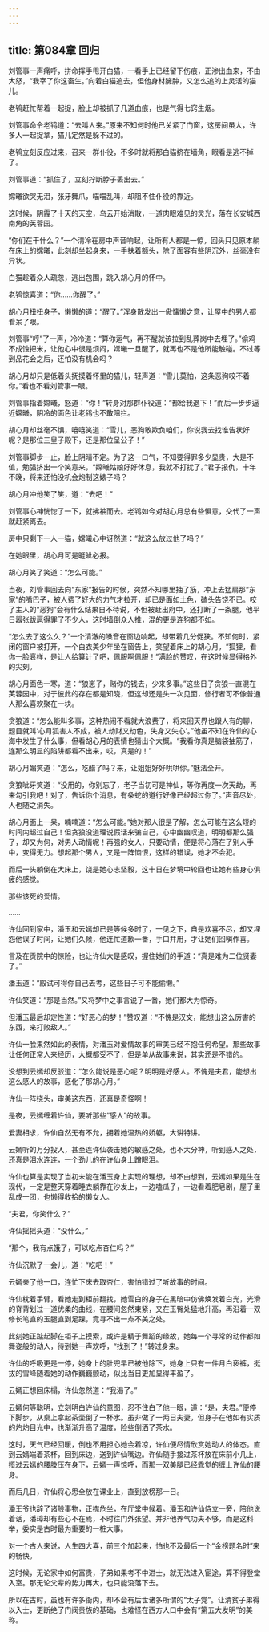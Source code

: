```yaml
---
---
---
```

title: 第084章 回归
---





刘管事一声痛呼，拼命挥手甩开白猫，一看手上已经留下伤痕，正渗出血来，不由大怒，“我宰了你这畜生。”向着白猫追去，但他身材臃肿，又怎么追的上灵活的猫儿。

老鸨赶忙帮着一起捉，脸上却被抓了几道血痕，也是气得七窍生烟。

刘管事命令老鸨道：“去叫人来。”原来不知何时他已关紧了门窗，这房间虽大，许多人一起捉拿，猫儿定然是躲不过的。

老鸨立刻反应过来，召来一群仆役，不多时就将那白猫挤在墙角，眼看是逃不掉了。

刘管事道：“抓住了，立刻拧断脖子丢出去。”

嫦曦欲哭无泪，张牙舞爪，喵喵乱叫，却阻不住仆役的靠近。

这时候，阴霾了十天的天空，乌云开始消散，一道肉眼难见的灵光，落在长安城西南角的芙蓉园。

“你们在干什么？”一个清冷在房中声音响起，让所有人都是一惊，回头只见原本躺在床上的嫦曦，此刻却坐起身来，一手扶着额头，除了面容有些阴沉外，丝毫没有异状。

白猫趁着众人疏忽，逃出包围，跳入胡心月的怀中。

老鸨惊喜道：“你……你醒了。”

胡心月扭扭身子，懒懒的道：“醒了。”浑身散发出一傲慵懒之意，让屋中的男人都看呆了眼。

刘管事“哼”了一声，冷冷道：“算你运气，再不醒就该拉到乱葬岗中去埋了。”偷鸡不成蚀把米，让他心中很是烦闷，嫦曦一旦醒了，就再也不是他所能触碰。不过等到品花会之后，还怕没有机会吗？

胡心月却只是低着头抚摸着怀里的猫儿，轻声道：“雪儿莫怕，这条恶狗咬不着你。”看也不看刘管事一眼。

刘管事指着嫦曦，怒道：“你！”转身对那群仆役道：“都给我退下！”而后一步步逼近嫦曦，阴冷的面色让老鸨也不敢阻拦。

胡心月却丝毫不惧，嘻嘻笑道：“雪儿，恶狗敢欺负咱们，你说我去找谁告状好呢？是那位三皇子殿下，还是那位呈公子！”

刘管事脚步一止，脸上阴晴不定。为了这一口气，不知要得罪多少显贵，大是不值，勉强挤出一个笑意来，“嫦曦姑娘好好休息，我就不打扰了。”君子报仇，十年不晚，将来还怕没机会炮制这婊子吗？

胡心月冲他笑了笑，道：“去吧！”

刘管事心神恍惚了一下，就拂袖而去。老鸨如今对胡心月总有些惧意，交代了一声就赶紧离去。

房中只剩下一人一猫，嫦曦心中讶然道：“就这么放过他了吗？”

在她眼里，胡心月可是睚眦必报。

胡心月笑了笑道：“怎么可能。”

当夜，刘管事回去向“东家”报告的时候，突然不知哪里抽了筋，冲上去猛扇那“东家”的嘴巴子，被人费了好大的力气才拉开，却已是面如土色，磕头告饶不已。咬了主人的“恶狗”会有什么结果自不待说，不但被赶出府中，还打断了一条腿，他平日嚣张跋扈得罪了不少人，这时墙倒众人推，混的更是连狗都不如。

“怎么去了这么久？”一个清澈的嗓音在窗边响起，却带着几分促狭。不知何时，紧闭的窗户被打开，一个白衣美少年坐在窗告上，笑望着床上的胡心月，“狐狸，看你一脸衰样，是让人给算计了吧，佩服啊佩服！”满脸的赞叹，在这时候显得格外的尖刻。

胡心月面色一寒，道：“狼崽子，赌你的钱去，少来多事。”这些日子贪狼一直混在芙蓉园中，对于彼此的存在都是知晓，但这却还是头一次见面，修行者可不像普通人那么喜欢聚在一块。

贪狼道：“怎么能叫多事，这种热闹不看就大浪费了，将来回天界也跟人有的聊，题目就叫‘心月狐害人不成，被人劫财又劫色，失身又失心’。”他虽不知在许仙的心海中发生了什么事，但看胡心月的表情也猜出个大概。“我看你真是脑袋抽筋了，连那么明显的陷阱都看不出来，哎，真是的！”

胡心月媚笑道：“怎么，吃醋了吗？来，让姐姐好好哄哄你。”魅法全开。

贪狼呲牙笑道：“没用的，你别忘了，老子当初可是神仙，等你再度一次天劫，再来勾引我吧！对了，告诉你个消息，有条蛇的道行好像已经超过你了。”声音尽处，人也随之消失。

胡心月面上一呆，喃喃道：“怎么可能。”她对那人很是了解，怎么可能在这么短的时间内超过自己！但贪狼没道理说假话来骗自己，心中幽幽叹道，明明都那么强了，却又为何，对男人动情呢！再强的女人，只要动情，便是将心落在了别人手中，变得无力。想起那个男人，又是一阵恼恨，这样的错误，她才不会犯。

而后一头躺倒在大床上，饶是她心志坚毅，这十日在梦境中轮回也让她有些身心俱疲的感觉。

那些该死的爱情。

……

许仙回到家中，潘玉和云嫣却已是等候多时了，一见之下，自是欢喜不尽，却又埋怨他误了时间，让她们久候，他连忙道歉一番，手口并用，才让她们回嗔作喜。

言及在贡院中的惊险，也让许仙大是感叹，握住她们的手道：“真是难为二位贤妻了。”

潘玉道：“殿试可得你自己去考，这些日子可不能偷懒。”

许仙笑道：“那是当然。”又将梦中之事言说了一番，她们都大为惊奇。

但潘玉最后却定性道：“好恶心的梦！”赞叹道：“不愧是汉文，能想出这么厉害的东西，来打败敌人。”

许仙一脸果然如此的表情，对潘玉对爱情故事的审美已经不抱任何希望。那些故事让任何正常人来经历，大概都受不了，但是单从故事来说，其实还是不错的。

没想到云嫣却反驳道：“怎么能说是恶心呢？明明是好感人。不愧是夫君，能想出这么感人的故事，感化了那胡心月。”

许仙一阵挠头，审美这东西，还真是奇怪啊！

是夜，云嫣缠着许仙，要听那些“感人”的故事。

爱妻相求，许仙自然无有不允，拥着她温热的娇躯，大讲特讲。

云嫣听的万分投入，甚至连许仙袭击她的敏感之处，也不大分神，听到感人之处，还真是泪水连连，一个劲儿的在许仙身上蹭眼泪。

许仙也算是实现了当初未能在潘玉身上实现的理想，却不由想到，云嫣如果是生在现代，一定是整天穿着睡衣躺靠在沙发上，一边嗑瓜子，一边看着肥皂剧，屋子里乱成一团，也懒得收拾的懒女人。

“夫君，你笑什么？”

许仙摇摇头道：“没什么。”

“那个，我有点饿了，可以吃点杏仁吗？”

许仙沉默了一会儿，道：“吃吧！”

云嫣亲了他一口，连忙下床去取杏仁，害怕错过了听故事的时间。

许仙枕着手臂，看她走到柜前翻找，她雪白的身子在黑暗中仿佛焕发着白光，光滑的脊背划过一道优柔的曲线，在腰间忽然束紧，又在玉臀处猛地升高，再沿着一双修长笔直的玉腿直到足踝，竟寻不出一点不美之处。

此刻她正踮起脚在柜子上摸索，或许是精于舞蹈的缘故，她每一个寻常的动作都如舞姿般的动人，待到她一声欢呼，“找到了！”转过身来。

许仙的呼吸更是一停，她身上的肚兜早已被他除下，她身上只有一件月白亵裤，挺拔的雪峰随着她的动作巍巍颤动，似比当日更加显得丰盈了。

云嫣正想回床榻，许仙忽然道：“我渴了。”

云嫣何等聪明，立刻明白许仙的意图，忍不住白了他一眼，道：“是，夫君。”便停下脚步，从桌上拿起茶壶倒了一杯水。虽非做了一两日夫妻，但身子在他如有实质的灼灼目光中，也渐渐升高了温度，险些倒洒了茶水。

这时，天气已经回暖，倒也不用担心她会着凉，许仙便尽情欣赏她动人的体态。直到云嫣端着茶杯，回到床边，送到许仙嘴边。许仙随手接过茶杯放在床前小几上，揽过云嫣的腰肢压在身下，云嫣一声惊呼，而那一双美腿已经乖觉的缠上许仙的腰身。

而后几日，许仙将心思全放在课业上，直到放榜那一日。

潘王爷也辞了诸般事物，正襟危坐，在厅堂中候着。潘玉和许仙侍立一旁，陪他说着话，潘璋却有些心不在焉，不时往门外张望。并非他养气功夫不够，而是这科举，委实是古时最为重要的一桩大事。

对一个古人来说，人生四大喜，前三个加起来，怕也不及最后一个“金榜题名时”来的畅快。

这时候，无论家中如何富贵，子弟如果考不中进士，就无法进入宦途，算不得登堂入室。那无论父辈的势力再大，也只能没落下去。

所以在古时，虽也有许多衙内，却不会有后世诸多所谓的“太子党”。让清贫子弟得以入士，更断绝了门阀贵族的基础，也难怪在西方人口中会有“第五大发明”的美称。